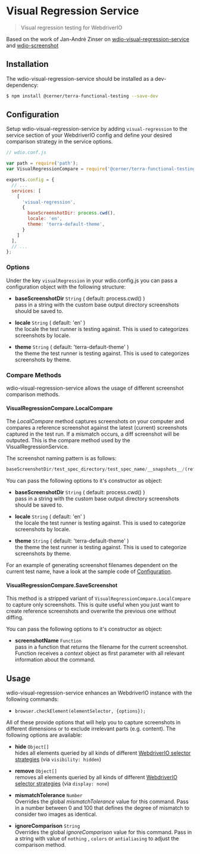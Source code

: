 # Visual Regression Service

> Visual regression testing for WebdriverIO

Based on the work of Jan-André Zinser on [wdio-visual-regression-service](https://github.com/zinserjan/wdio-visual-regression-service) and [wdio-screenshot](https://github.com/zinserjan/wdio-screenshot)

## Installation

The wdio-visual-regression-service should be installed as a dev-dependency:

```sh
$ npm install @cerner/terra-functional-testing --save-dev
```

## Configuration
Setup wdio-visual-regression-service by adding `visual-regression` to the service section of your WebdriverIO config and define your desired comparison strategy in the service options.

```js
// wdio.conf.js

var path = require('path');
var VisualRegressionCompare = require('@cerner/terra-functional-testing/lib/services/wdio-visual-regression-service/compare');

exports.config = {
  // ...
  services: [
    [
      'visual-regression',
      {
        baseScreenshotDir: process.cwd(),
        locale: 'en',
        theme: 'terra-default-theme',
      }
    ]
  ],
  // ...
};
```

### Options
Under the key `visualRegression` in your wdio.config.js you can pass a configuration object with the following structure:

* **baseScreenshotDir** `String` ( default: process.cwd() ) <br />
pass in a string with the custom base output directory screenshots should be saved to.

* **locale** `String` ( default: 'en' ) <br />
the locale the test runner is testing against. This is used to categorizes screenshots by locale.

* **theme** `String` ( default: 'terra-default-theme' ) <br />
the theme the test runner is testing against. This is used to categorizes screenshots by theme.

### Compare Methods
wdio-visual-regression-service allows the usage of different screenshot comparison methods.

#### VisualRegressionCompare.LocalCompare
The *LocalCompare* method captures screenshots on your computer and compares a reference screenshot against the latest (current) screenshots captured in the test run. If a mismatch occurs, a diff screenshot will be outputed. This is the compare method used by the VisualRegressionService.

The screenshot naming pattern is as follows:

```js
baseScreenshotDir/test_spec_directory/test_spec_name/__snapshots__/(reference|latest|diff)/theme/locale/browserName_terraViewportName/screenshot.png
```

You can pass the following options to it's constructor as object:

* **baseScreenshotDir** `String` ( default: process.cwd() ) <br />
pass in a string with the custom base output directory screenshots should be saved to.

* **locale** `String` ( default: 'en' ) <br />
the locale the test runner is testing against. This is used to categorize screenshots by locale.

* **theme** `String` ( default: 'terra-default-theme' ) <br />
the theme the test runner is testing against. This is used to categorize screenshots by theme.

For an example of generating screenshot filenames dependent on the current test name, have a look at the sample code of [Configuration](#configuration).

#### VisualRegressionCompare.SaveScreenshot
This method is a stripped variant of `VisualRegressionCompare.LocalCompare` to capture only screenshots. This is quite useful when you just want to create reference screenshots and overwrite the previous one without diffing.

You can pass the following options to it's constructor as object:

* **screenshotName** `Function` <br />
pass in a function that returns the filename for the current screenshot. Function receives a *context* object as first parameter with all relevant information about the command.

## Usage
wdio-visual-regression-service enhances an WebdriverIO instance with the following commands:
* `browser.checkElement(elementSelector, {options});`

All of these provide options that will help you to capture screenshots in different dimensions or to exclude irrelevant parts (e.g. content). The following options are
available:

* **hide** `Object[]`<br />
  hides all elements queried by all kinds of different [WebdriverIO selector strategies](http://webdriver.io/guide/usage/selectors.html) (via `visibility: hidden`)

* **remove** `Object[]`<br />
  removes all elements queried by all kinds of different [WebdriverIO selector strategies](http://webdriver.io/guide/usage/selectors.html) (via `display: none`)

* **mismatchTolerance** `Number` <br />
    Overrides the global *mismatchTolerance* value for this command. Pass in a number between 0 and 100 that defines the degree of mismatch to consider two images as identical.

* **ignoreComparison** `String` <br />
    Overrides the global *ignoreComparison* value for this command. Pass in a string with value of `nothing` , `colors` or `antialiasing` to adjust the comparison method.
